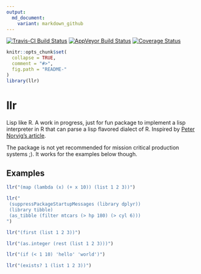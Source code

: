 ```yaml
---
output:
  md_document:
    variant: markdown_github
---
```


[![Travis-CI Build Status](https://travis-ci.org/dirkschumacher/llr.svg?branch=master)](https://travis-ci.org/dirkschumacher/llr)
[![AppVeyor Build Status](https://ci.appveyor.com/api/projects/status/github/dirkschumacher/llr?branch=master&svg=true)](https://ci.appveyor.com/project/dirkschumacher/llr)
[![Coverage Status](https://img.shields.io/codecov/c/github/dirkschumacher/llr/master.svg)](https://codecov.io/github/dirkschumacher/llr?branch=master)

```r
knitr::opts_chunk$set(
  collapse = TRUE,
  comment = "#>",
  fig.path = "README-"
)
library(llr)
```

# llr

Lisp like R. A work in progress, just for fun package to implement a lisp interpreter in R that can parse a lisp flavored dialect of R. Inspired by [Peter Norvig's article](http://norvig.com/lispy.html).

The package is not yet recommended for mission critical production systems ;). It works for the examples below though.

## Examples

```r
llr("(map (lambda (x) (+ x 10)) (list 1 2 3))")
```

```r
llr("
 (suppressPackageStartupMessages (library dplyr))
 (library tibble)
 (as_tibble (filter mtcars (> hp 180) (> cyl 6)))
")
```

```r
llr("(first (list 1 2 3))")
```


```r
llr("(as.integer (rest (list 1 2 3)))")
```

```r
llr("(if (< 1 10) 'hello' 'world')")
```

```r
llr("(exists? 1 (list 1 2 3))")
```


